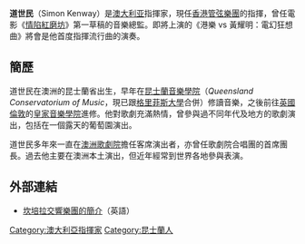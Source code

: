 '''道世民'''（Simon Kenway）是[[澳大利亚|澳大利亚]]指揮家，現任[[香港管弦樂團|香港管弦樂團]]的指揮，曾任電影《[[情陷紅磨坊|情陷紅磨坊]]》第一草稿的音樂總監。即將上演的《港樂 vs 黃耀明：電幻狂想曲》將會是他首度指揮流行曲的演奏。

==簡歷==
道世民在澳洲的昆士蘭省出生，早年在[[昆士蘭音樂學院|昆士蘭音樂學院]]（''Queensland Conservatorium of Music''，現已跟[[格里菲斯大學|格里菲斯大學]]合併）修讀音樂，之後前往[[英國|英國]][[倫敦|倫敦]]的[[皇家音樂學院_(倫敦)|皇家音樂學院]]進修。他對歌劇充滿熱情，曾參與過不同年代及地方的歌劇演出，包括在一個露天的葡萄園演出。

道世民多年來一直在[[澳洲歌劇院|澳洲歌劇院]]擔任客席演出者，亦曾任歌劇院合唱團的首席團長。過去他主要在澳洲本土演出，但近年經常到世界各地參與表演。

==外部連結==
* [https://web.archive.org/web/20060211231013/http://www.cso.org.au/seasons/conductors/simon_kenway.htm 坎培拉交響樂團的簡介]（英語）

{{澳洲人小作品}}

[[Category:澳大利亞指揮家|Category:澳大利亞指揮家]]
[[Category:昆士蘭人|Category:昆士蘭人]]